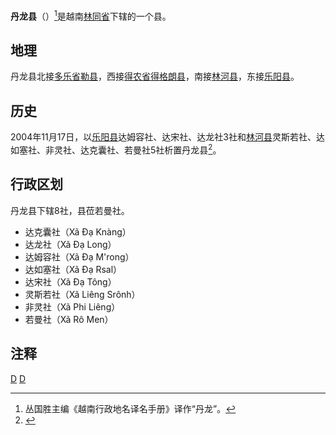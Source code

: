 {{Infobox Settlement
|name                   = 丹龙县
|settlement_type        = 县
|official_name          = 
|other_name             = 
|native_name            = {{lang|vi|Huyện Đam Rông}}
|nickname               = 
|motto                  = 
|image_skyline          = Trung tam huyen Dam Rong.jpg
|imagesize              = 
|image_caption          = 
|image_flag             = 
|flag_size              = 
|image_seal             = 
|seal_size              = 
|image_shield           = 
|shield_size            = 
|image_blank_emblem     = 
|blank_emblem_size      = 
|image_map              = {{Infobox mapframe|frame-width=250|zoom=10}}
|mapsize                = 
|map_caption            = 
|image_map1             = 
|mapsize1               = 
|map_caption1           = 
|pushpin_map            = Vietnam
|pushpin_label_position = bottom
|pushpin_map_caption    = 
|pushpin_map1           = 
|pushpin_label_position1= 
|pushpin_map_caption1   = 
|subdivision_type       = 国家
|subdivision_name       = {{flag|Vietnam}}
|subdivision_type1      = [[越南行政区划|省]]
|subdivision_name1      = [[林同省|林同省]]
|subdivision_type2      = 行政区划
|subdivision_name2      = 8社
|subdivision_type3      = 
|subdivision_name3      = 
|seat_type              = 县莅
|seat                   = {{link-vi|若曼社|Rô Men}}
|government_type        = 
|leader_title           = 
|leader_name            = 
|leader_title1          = 
|leader_name1           = 
|established_title      = 
|established_date       = 
|area_magnitude         = 
|unit_pref              = 
|area_footnotes         = 
|area_total_km2         = 873.7
|area_land_km2          = 
|area_water_km2         = 
|area_water_percent     = 
|area_urban_km2         = 
|area_metro_km2         = 
|population_as_of       = 2018年
|population_footnotes   = 
|population_note        = 
|population_total       = 45300
|population_density_km2 = auto
|population_metro             = 
|population_density_metro_km2 = 
|population_urban             = 
|population_density_urban_km2 = 
|timezone               = [[越南标准时间|越南标准时间]]
|utc_offset             = +7
|elevation_footnotes    = 
|elevation_m            = 
|coor_type              = 
|coordinates            = 
|postal_code_type       = 
|postal_code            = 
|area_code              = 
|website                = [http://damrong.lamdong.gov.vn 丹龙县电子信息门户网站]
|footnotes              = 
}}
'''丹龙县'''（{{vie|v='''Huyện Đam Rông'''}}）<ref>丛国胜主编《越南行政地名译名手册》译作“丹龙”。</ref>是越南[[林同省|林同省]]下辖的一个县。

==地理==
丹龙县北接[[多乐省|多乐省]][[勒县|勒县]]，西接[[得农省|得农省]][[得格朗县|得格朗县]]，南接[[林河县|林河县]]，东接[[乐阳县|乐阳县]]。

==历史==
2004年11月17日，以[[乐阳县|乐阳县]]达姆容社、达宋社、达龙社3社和[[林河县|林河县]]灵斯若社、达如塞社、非灵社、达克囊社、若曼社5社析置丹龙县<ref>{{Cite web |url=https://thuvienphapluat.vn/van-ban/Bat-dong-san/Nghi-dinh-189-2004-ND-CP-thanh-lap-xa-thuoc-huyen-Lac-Duong-Lam-Ha-huyen-Dam-Rong-tinh-Lam-Dong-5377.aspx |title=Nghị định 189/2004/NĐ-CP về việc thành lập xã thuộc các huyện Lạc Dương, Lâm Hà và thành lập huyện Đam Rông, tỉnh Lâm Đồng |accessdate=2020-04-24 |archive-date=2020-10-01 |archive-url=https://web.archive.org/web/20201001091447/https://thuvienphapluat.vn/van-ban/Bat-dong-san/Nghi-dinh-189-2004-ND-CP-thanh-lap-xa-thuoc-huyen-Lac-Duong-Lam-Ha-huyen-Dam-Rong-tinh-Lam-Dong-5377.aspx |dead-url=no }}</ref>。

==行政区划==
丹龙县下辖8社，县莅若曼社。
*达克囊社（Xã Đạ Knàng）
*达龙社（Xã Đạ Long）
*达姆容社（Xã Đạ M'rong）
*达如塞社（Xã Đạ Rsal）
*达宋社（Xã Đạ Tông）
*灵斯若社（Xã Liêng Srônh）
*非灵社（Xã Phi Liêng）
*若曼社（Xã Rô Men）

==注释==
{{reflist}}

{{林同省行政区划}}
{{越南西原之县市镇区域划分}}

[[Category:越南县份|D]]
[[Category:林同省|D]]
